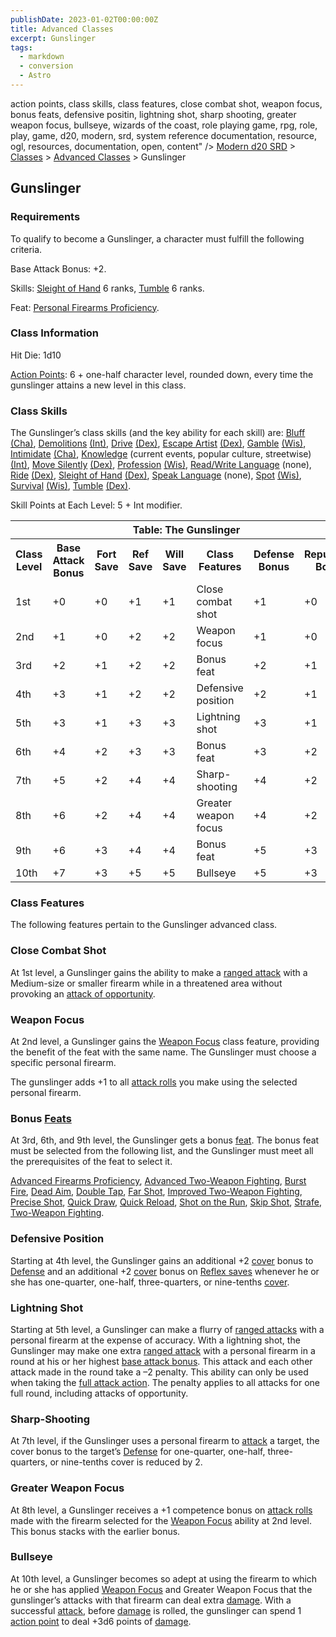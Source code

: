 ```yaml
---
publishDate: 2023-01-02T00:00:00Z
title: Advanced Classes
excerpt: Gunslinger
tags:
  - markdown
  - conversion
  - Astro
---
```


action points, class skills, class features, close combat shot, weapon focus,
bonus feats, defensive positin, lightning shot, sharp shooting, greater weapon
focus, bullseye, wizards of the coast, role playing game, rpg, role, play,
game, d20, modern, srd, system reference documentation, resource, ogl,
resources, documentation, open, content" /> [Modern d20 SRD](/#modernD20) > [Classes](modern-d20-srd-classes-index) > [Advanced Classes](modern-d20-srd-classes-advanced-index) > Gunslinger

## Gunslinger

### Requirements

To qualify to become a Gunslinger, a character must fulfill the following
criteria.

Base Attack Bonus: +2.

Skills: [Sleight of Hand](modern-d20-srd-skills-sleight-of-hand) 6 ranks,
[Tumble](modern-d20-srd-skills-tumble) 6 ranks.

Feat: [Personal Firearms Proficiency](modern-d20-srd-feats-personal-firearms-proficiency).

### Class Information

Hit Die: 1d10

[Action Points](modern-d20-srd-basics-action-points): 6 + one-half character
level, rounded down, every time the gunslinger attains a new level in this
class.

### Class Skills

The Gunslinger’s class skills (and the key ability for each skill) are:
[Bluff](modern-d20-srd-skills-bluff) [(Cha)](modern-d20-srd-basics-ability-scores), [Demolitions](modern-d20-srd-skills-demolitions)
[(Int)](modern-d20-srd-basics-ability-scores), [Drive](modern-d20-srd-skills-drive) [(Dex)](modern-d20-srd-basics-ability-scores), [Escape Artist](modern-d20-srd-skills-escape-artist) [(Dex)](modern-d20-srd-basics-ability-scores), [Gamble](modern-d20-srd-skills-gamble)
[(Wis)](modern-d20-srd-basics-ability-scores), [Intimidate](modern-d20-srd-skills-intimidate) [(Cha)](modern-d20-srd-basics-ability-scores),
[Knowledge](modern-d20-srd-skills-knowledge) (current events, popular culture,
streetwise) [(Int)](modern-d20-srd-basics-ability-scores), [Move Silently](modern-d20-srd-skills-move-silently) [(Dex)](modern-d20-srd-basics-ability-scores), [Profession](modern-d20-srd-skills-profession)
[(Wis)](modern-d20-srd-basics-ability-scores), [Read/Write Language](modern-d20-srd-skills-read-write-language) (none),
[Ride](modern-d20-srd-skills-ride) [(Dex)](modern-d20-srd-basics-ability-scores), [Sleight of Hand](modern-d20-srd-skills-sleight-of-hand)
[(Dex)](modern-d20-srd-basics-ability-scores), [Speak Language](modern-d20-srd-skills-speak-language) (none), [Spot](modern-d20-srd-skills-spot) [(Wis)](modern-d20-srd-basics-ability-scores),
[Survival](modern-d20-srd-skills-survival) [(Wis)](modern-d20-srd-basics-ability-scores), [Tumble](modern-d20-srd-skills-tumble)
[(Dex)](modern-d20-srd-basics-ability-scores).

Skill Points at Each Level: 5 + Int modifier.


<table> <th colspan="8">Table: The Gunslinger</th> <tr> <th>Class Level</th><th>Base Attack Bonus</th><th>Fort Save</th><th>Ref Save</th><th>Will Save</th><th>Class Features</th><th>Defense Bonus</th><th>Reputation Bonus</th> </tr> <tr><td>1st</td><td>+0</td><td>+0</td><td>+1</td><td>+1</td><td>Close combat shot</td><td>+1</td><td>+0</td></tr> <tr class="shaded"><td>2nd</td><td>+1</td><td>+0</td><td>+2</td><td>+2</td><td>Weapon focus</td><td>+1</td><td>+0</td></tr> <tr><td>3rd</td><td>+2</td><td>+1</td><td>+2</td><td>+2</td><td>Bonus feat</td><td>+2</td><td>+1</td></tr> <tr class="shaded"><td>4th</td><td>+3</td><td>+1</td><td>+2</td><td>+2</td><td>Defensive position</td><td>+2</td><td>+1</td></tr> <tr><td>5th</td><td>+3</td><td>+1</td><td>+3</td><td>+3</td><td>Lightning shot</td><td>+3</td><td>+1</td></tr> <tr class="shaded"><td>6th</td><td>+4</td><td>+2</td><td>+3</td><td>+3</td><td>Bonus feat</td><td>+3</td><td>+2</td></tr> <tr><td>7th</td><td>+5</td><td>+2</td><td>+4</td><td>+4</td><td>Sharp-shooting</td><td>+4</td><td>+2</td></tr> <tr class="shaded"><td>8th</td><td>+6</td><td>+2</td><td>+4</td><td>+4</td><td>Greater weapon focus</td><td>+4</td><td>+2</td></tr> <tr><td>9th</td><td>+6</td><td>+3</td><td>+4</td><td>+4</td><td>Bonus feat</td><td>+5</td><td>+3</td></tr> <tr class="shaded"><td>10th</td><td>+7</td><td>+3</td><td>+5</td><td>+5</td><td>Bullseye</td><td>+5</td><td>+3</td></tr> </table>



### Class Features

The following features pertain to the Gunslinger advanced class.

### Close Combat Shot

At 1st level, a Gunslinger gains the ability to make a [ranged attack](modern-d20-srd-combat-attack-roll) with a Medium-size or smaller
firearm while in a threatened area without provoking an [attack of opportunity](modern-d20-srd-combat-attacks-of-opportunity).

### Weapon Focus

At 2nd level, a Gunslinger gains the [Weapon Focus](modern-d20-srd-feats-weapon-focus) class feature, providing the benefit of the feat with the same
name. The Gunslinger must choose a specific personal firearm.

The gunslinger adds +1 to all [attack rolls](modern-d20-srd-combat-attack-roll) you make using the selected personal firearm.

### Bonus [Feats](modern-d20-srd-feats-index)

At 3rd, 6th, and 9th level, the Gunslinger gets a bonus [feat](modern-d20-srd-feats-index). The bonus feat must be selected from the following list, and the
Gunslinger must meet all the prerequisites of the feat to select it.

[Advanced Firearms Proficiency](modern-d20-srd-feats-advanced-firearms-proficiency), [Advanced Two-Weapon Fighting](modern-d20-srd-feats-advanced-two-weapon-fighting), [Burst Fire](modern-d20-srd-feats-burst-fire), [Dead Aim](modern-d20-srd-feats-dead-aim), [Double Tap](modern-d20-srd-feats-double-tap), [Far Shot](modern-d20-srd-feats-far-shot), [Improved Two-Weapon Fighting](modern-d20-srd-feats-improved-two-weapon-fighting), [Precise Shot](modern-d20-srd-feats-precise-shot), [Quick Draw](modern-d20-srd-feats-quick-draw), [Quick Reload](modern-d20-srd-feats-quick-reload), [Shot on the Run](modern-d20-srd-feats-shot-on-the-run), [Skip Shot](modern-d20-srd-feats-skip-shot), [Strafe](modern-d20-srd-feats-strafe), [Two-Weapon Fighting](modern-d20-srd-feats-two-weapon-fighting).

### Defensive Position

Starting at 4th level, the Gunslinger gains an additional +2
[cover](modern-d20-srd-combat-cover) bonus to [Defense](modern-d20-srd-combat-defense) and an additional +2 [cover](modern-d20-srd-combat-cover) bonus on
[Reflex saves](modern-d20-srd-basics-saving-throws) whenever he or she has
one-quarter, one-half, three-quarters, or nine-tenths [cover](modern-d20-srd-combat-cover).

### Lightning Shot

Starting at 5th level, a Gunslinger can make a flurry of [ranged attacks](modern-d20-srd-combat-attack-roll) with a personal firearm at the
expense of accuracy. With a lightning shot, the Gunslinger may make one extra
[ranged attack](modern-d20-srd-combat-attack-roll) with a personal firearm in
a round at his or her highest [base attack bonus](modern-d20-srd-combat-attack-bonus). This attack and each other attack made in the round take a –2
penalty. This ability can only be used when taking the [full attack action](modern-d20-srd-combat-full-round-actions). The penalty applies to all
attacks for one full round, including attacks of opportunity.

### Sharp-Shooting

At 7th level, if the Gunslinger uses a personal firearm to
[attack](modern-d20-srd-combat-attack-roll) a target, the cover bonus to the
target’s [Defense](modern-d20-srd-combat-defense) for one-quarter, one-half,
three-quarters, or nine-tenths cover is reduced by 2.

### Greater Weapon Focus

At 8th level, a Gunslinger receives a +1 competence bonus on [attack rolls](modern-d20-srd-combat-attack-roll) made with the firearm selected for
the [Weapon Focus](modern-d20-srd-feats-weapon-focus) ability at 2nd level.
This bonus stacks with the earlier bonus.

### Bullseye

At 10th level, a Gunslinger becomes so adept at using the firearm to which he
or she has applied [Weapon Focus](modern-d20-srd-feats-weapon-focus) and
Greater Weapon Focus that the gunslinger’s attacks with that firearm can deal
extra [damage](modern-d20-srd-combat-damage). With a successful
[attack](modern-d20-srd-combat-attack-roll), before [damage](modern-d20-srd-combat-damage) is rolled, the gunslinger can spend 1 [action point](modern-d20-srd-basics-action-points) to deal +3d6 points of
[damage](modern-d20-srd-combat-damage).

